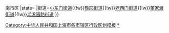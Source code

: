 {{Navbox Chinese County
|模板=上海市南市区行政区划
|直辖市=上海市
|市辖区=南市区 (上海市){{!}}南市区
|state={{{state<includeonly>|collapsed</includeonly>}}}
|街道=[[小东门街道]]{{!w}}[[豫园街道]]{{!w}}[[老西门街道]]{{!w}}[[董家渡街道]]{{!w}}[[半淞园路街道]]
}}<noinclude>
[[Category:中华人民共和国上海市各市辖区行政区划模板]]
[[Category:已撤销的中华人民共和国上海市市辖区|*]]
</noinclude>